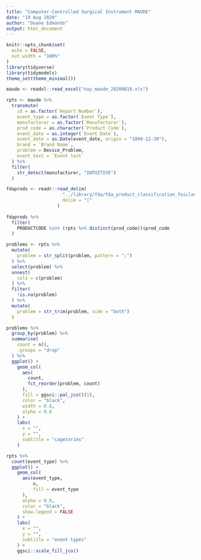 ```yaml
---
title: "Computer-Controlled Surgical Instrument MAUDE"
date: "19 Aug 2020"
author: "Duane Edmonds"
output: html_document
---
```


```r
knitr::opts_chunk$set(
  echo = FALSE,
  out.width = "100%"
)
library(tidyverse)
library(tidymodels)
theme_set(theme_minimal())
```

```r
maude <- readxl::read_excel("nay_maude_20200819.xls")

rpts <- maude %>% 
  transmute(
    id = as.factor(`Report Number`),
    event_type = as.factor(`Event Type`),
    manufacturer = as.factor(`Manufacturer`),
    prod_code = as.character(`Product Code`),
    event_date = as.integer(`Event Date`),
    event_date = as.Date(event_date, origin = "1899-12-30"),
    brand = `Brand Name`,
    problem = Device_Problem,
    event_text = `Event text`
  ) %>% 
  filter(
    str_detect(manufacturer, "INTUITIVE")
  )

fdaprods <- readr::read_delim(
                     "../library/fda/fda_product_classification_foiclass20200819.dsv",
                     delim = "|"
                   )
  
fdaprods %>% 
  filter(
    PRODUCTCODE %in% (rpts %>% distinct(prod_code))$prod_code
  )

problems <- rpts %>% 
  mutate(
    problem = str_split(problem, pattern = ";")
  ) %>% 
  select(problem) %>% 
  unnest(
    cols = c(problem)
  ) %>% 
  filter(
    !is.na(problem)
  ) %>% 
  mutate(
    problem = str_trim(problem, side = "both")
  )

```

```r
problems %>% 
  group_by(problem) %>% 
  summarise(
    count = n(),
    .groups = "drop"
  ) %>% 
  ggplot() +
    geom_col(
      aes(
        count,
        fct_reorder(problem, count)
      ),
      fill = ggsci::pal_jco()(1),
      color = "black",
      width = 0.8,
      alpha = 0.8
    ) +
    labs(
      x = "",
      y = "",
      subtitle = "cagetories"
    )
```

```r
rpts %>% 
  count(event_type) %>% 
  ggplot() +
    geom_col(
      aes(event_type,
          n,
          fill = event_type
      ),
      alpha = 0.8,
      color = "black",
      show.legend = FALSE
    ) +
    labs(
      x = "",
      y = "",
      subtitle = "event types"
    ) +
    ggsci::scale_fill_jco()
```

